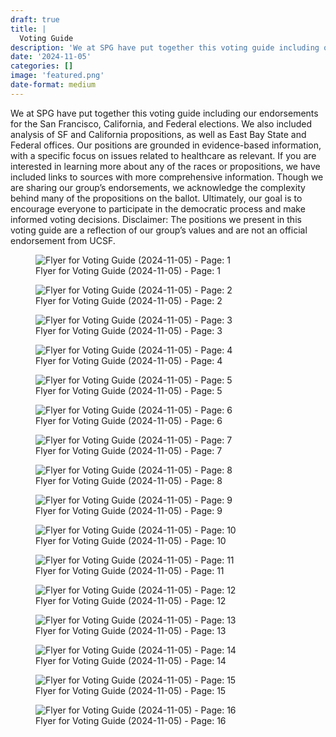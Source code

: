 ```yaml
---
draft: true 
title: |
  Voting Guide
description: 'We at SPG have put together this voting guide including our endorsements for the San Francisco, California, and Federal elections.'
date: '2024-11-05'
categories: []
image: 'featured.png'
date-format: medium 
---
```



We at SPG have put together this voting guide including our endorsements for the San Francisco, California, and Federal elections. We also included analysis of SF and California propositions, as well as East Bay State and Federal offices. Our positions are grounded in evidence-based information, with a specific focus on issues related to healthcare as relevant. If you are interested in learning more about any of the races or propositions, we have included links to sources with more comprehensive information. Though we are sharing our group's endorsements, we acknowledge the complexity behind many of the propositions on the ballot. Ultimately, our goal is to encourage everyone to participate in the democratic process and make informed voting decisions. Disclaimer: The positions we present in this voting guide are a reflection of our group's values and are not an official endorsement from UCSF.

![Flyer for Voting Guide (2024-11-05) - Page: 1](featured.png){.lightbox group=‘voting-guide’}

![Flyer for Voting Guide (2024-11-05) - Page: 2](featured-2.png){.lightbox group=‘voting-guide’}

![Flyer for Voting Guide (2024-11-05) - Page: 3](featured-3.png){.lightbox group=‘voting-guide’}

![Flyer for Voting Guide (2024-11-05) - Page: 4](featured-4.png){.lightbox group=‘voting-guide’}

![Flyer for Voting Guide (2024-11-05) - Page: 5](featured-5.png){.lightbox group=‘voting-guide’}

![Flyer for Voting Guide (2024-11-05) - Page: 6](featured-6.png){.lightbox group=‘voting-guide’}

![Flyer for Voting Guide (2024-11-05) - Page: 7](featured-7.png){.lightbox group=‘voting-guide’}

![Flyer for Voting Guide (2024-11-05) - Page: 8](featured-8.png){.lightbox group=‘voting-guide’}

![Flyer for Voting Guide (2024-11-05) - Page: 9](featured-9.png){.lightbox group=‘voting-guide’}

![Flyer for Voting Guide (2024-11-05) - Page: 10](featured-10.png){.lightbox group=‘voting-guide’}

![Flyer for Voting Guide (2024-11-05) - Page: 11](featured-11.png){.lightbox group=‘voting-guide’}

![Flyer for Voting Guide (2024-11-05) - Page: 12](featured-12.png){.lightbox group=‘voting-guide’}

![Flyer for Voting Guide (2024-11-05) - Page: 13](featured-13.png){.lightbox group=‘voting-guide’}

![Flyer for Voting Guide (2024-11-05) - Page: 14](featured-14.png){.lightbox group=‘voting-guide’}

![Flyer for Voting Guide (2024-11-05) - Page: 15](featured-15.png){.lightbox group=‘voting-guide’}

![Flyer for Voting Guide (2024-11-05) - Page: 16](featured-16.png){.lightbox group=‘voting-guide’}
